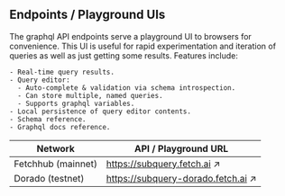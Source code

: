## Endpoints / Playground UIs

The graphql API endpoints serve a playground UI to browsers for convenience. This UI is useful for rapid experimentation and iteration of queries as well as just getting some results. Features include:

    - Real-time query results.
    - Query editor:
      - Auto-complete & validation via schema introspection.
      - Can store multiple, named queries.
      - Supports graphql variables.
    - Local persistence of query editor contents.
    - Schema reference.
    - Graphql docs reference.

| Network | API / Playground URL |
| --- | --- |
| Fetchhub (mainnet) | <a href="https://subquery.fetch.ai" target="_blank">https://subquery.fetch.ai ↗️</a> |
| Dorado (testnet) | <a href="https://subquery-dorado.fetch.ai" target="_blank">https://subquery-dorado.fetch.ai ↗️</a> |
